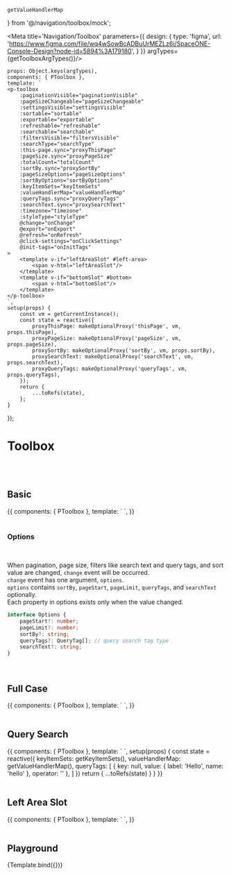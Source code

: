 
    getValueHandlerMap
} from '@/navigation/toolbox/mock';


<Meta title='Navigation/Toolbox' parameters={{
    design: {
        type: 'figma',
        url: 'https://www.figma.com/file/wq4wSowBcADBuUrMEZLz6i/SpaceONE-Console-Design?node-id=5894%3A179180',
    }
}} argTypes={getToolboxArgTypes()}/>


    props: Object.keys(argTypes),
    components: { PToolbox },
    template: `
    <p-toolbox
        :paginationVisible="paginationVisible"
        :pageSizeChangeable="pageSizeChangeable"
        :settingsVisible="settingsVisible"
        :sortable="sortable"
        :exportable="exportable"
        :refreshable="refreshable"
        :searchable="searchable"
        :filtersVisible="filtersVisible"
        :searchType="searchType"
        :this-page.sync="proxyThisPage"
        :pageSize.sync="proxyPageSize"
        :totalCount="totalCount"
        :sortBy.sync="proxySortBy"
        :pageSizeOptions="pageSizeOptions"
        :sortByOptions="sortByOptions"
        :keyItemSets="keyItemSets"
        :valueHandlerMap="valueHandlerMap"
        :queryTags.sync="proxyQueryTags"
        :searchText.sync="proxySearchText"
        :timezone="timezone"
        :styleType="styleType"
        @change="onChange"
        @export="onExport"
        @refresh="onRefresh"
        @click-settings="onClickSettings"
        @init-tags="onInitTags"
    >
        <template v-if="leftAreaSlot" #left-area>
            <span v-html="leftAreaSlot"/>
        </template>
        <template v-if="bottomSlot" #bottom>
            <span v-html="bottomSlot"/>
        </template>
    </p-toolbox>
    `,
    setup(props) {
        const vm = getCurrentInstance();
        const state = reactive({
            proxyThisPage: makeOptionalProxy('thisPage', vm, props.thisPage),
            proxyPageSize: makeOptionalProxy('pageSize', vm, props.pageSize),
            proxySortBy: makeOptionalProxy('sortBy', vm, props.sortBy),
            proxySearchText: makeOptionalProxy('searchText', vm, props.searchText),
            proxyQueryTags: makeOptionalProxy('queryTags', vm, props.queryTags),
        });
        return {
            ...toRefs(state),
        };
    }
});


# Toolbox

<br />
<br />

## Basic

<Canvas>
    <Story name="Basic">
{{
    components: { PToolbox },
    template: `
    <p-toolbox />
`,
}}
    </Story>
</Canvas>

<br/>
<br/>

### Options

<br/>

When pagination, page size, filters like search text and query tags, and sort value are changed, `change` event will be occurred.<br/>
`change` event has one argument, `options`. <br/>
`options` contains `sortBy`, `pageStart`, `pageLimit`, `queryTags`, and `searchText` optionally.<br/>
Each property in options exists only when the value changed.<br/>

```typescript
interface Options {
    pageStart?: number;
    pageLimit?: number;
    sortBy?: string;
    queryTags?: QueryTag[]; // query search tag type
    searchText?: string;
}
```

<br/>


## Full Case

<Canvas>
    <Story name="Full Case" height="150px">
{{
    components: { PToolbox },
    template: `
    <p-toolbox
        paginationVisible
        pageSizeChangeable
        sortable
        exportable
        refreshable
        searchable
        filtersVisible
        settingsVisible
        :sortBy="'Recent'"
        :sortByOptions="['Recent']"
    >
    </p-toolbox>
`,
}}
    </Story>
</Canvas>

<br/>
<br/>

## Query Search

<Canvas>
    <Story name="Query Search" height="200px">
{{
    components: { PToolbox },
    template: `
    <p-toolbox
        searchable
        searchType="query"
        filtersVisible
        :key-item-sets="keyItemSets"
        :value-handler-map="valueHandlerMap"
        :queryTags.sync="queryTags"
    >
    </p-toolbox>
`,
    setup(props) {
        const state = reactive({
            keyItemSets: getKeyItemSets(),
            valueHandlerMap: getValueHandlerMap(),
            queryTags: [
                { key: null, value: { label: 'Hello', name: 'hello' }, operator: '' },
            ]
        })
        return {
            ...toRefs(state)
        }
    }
}}
    </Story>
</Canvas>

<br/>
<br/>

## Left Area Slot

<Canvas>
    <Story name="Left Area Slot">
{{
    components: { PToolbox },
    template: `
    <p-toolbox
        searchable
        searchType="query"
        filtersVisible
        :queryTags="[
            { key: null, value: { label: 'Hello', name: 'hello' }, operator: '' },
        ]"
    >
        <template #left-area>
            <button class="py-1 px-3 h-full rounded-sm bg-primary text-white font-bold text-lg">LEFT AREA</button>
        </template>
    </p-toolbox>
`,
}}
    </Story>
</Canvas>

<br/>
<br/>

## Playground

<Canvas>
    <Story name="Playground">
        {Template.bind({})}
    </Story>
</Canvas>

<ArgsTable story="Playground"/>

